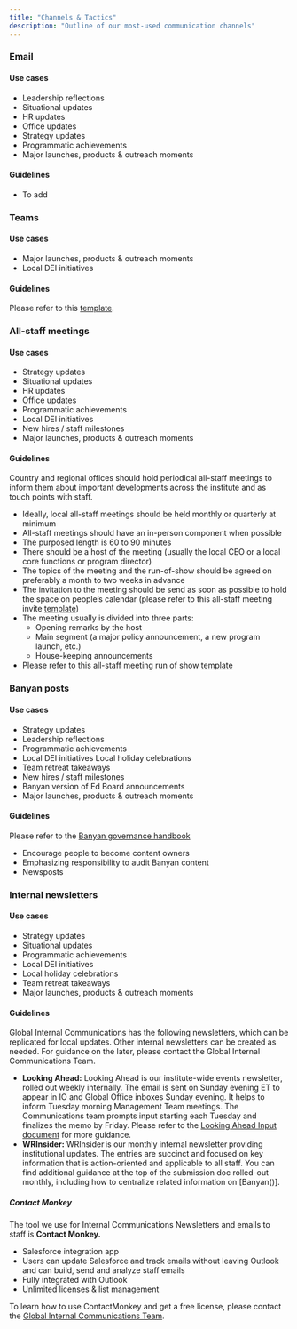 ```yaml
---
title: "Channels & Tactics"
description: "Outline of our most-used communication channels"
---
```




### Email
#### Use cases
- Leadership reflections​
- Situational updates​
- HR updates​
- Office updates​
- Strategy updates​
- Programmatic achievements​
- Major launches, products & outreach moments​

#### Guidelines
- To add


### Teams
#### Use cases
- Major launches, products & outreach moments​
- Local DEI initiatives​

#### Guidelines
Please refer to this [template](https://onewri.sharepoint.com/:w:/s/InternalCommunications/EY0EMnicSf9EjBLpJ1Hhhn8BvlXDU3s0pBe2Pfn5m92sOA?e=DyAeOE).


### All-staff meetings
#### Use cases
- Strategy updates​
- Situational updates​
- HR updates​
- Office updates​
- Programmatic achievements​
- Local DEI initiatives
- New hires / staff milestones
- Major launches, products & outreach moments​

#### Guidelines
Country and regional offices should hold periodical all-staff meetings to inform them about important developments across the institute and as touch points with staff.
- Ideally, local all-staff meetings should be held monthly or quarterly at minimum
- All-staff meetings should have an in-person component when possible
- The purposed length is 60 to 90 minutes
- There should be a host of the meeting (usually the local CEO or a local core functions or program director)
- The topics of the meeting and the run-of-show should be agreed on preferably a month to two weeks in advance
- The invitation to the meeting should be send as soon as possible to hold the space on people’s calendar (please refer to this all-staff meeting invite [template]())
- The meeting usually is divided into three parts:
    - Opening remarks by the host
    - Main segment (a major policy announcement, a new program launch, etc.)
    - House-keeping announcements
- Please refer to this all-staff meeting run of show [template]()


### Banyan posts
#### Use cases
- Strategy updates​
- Leadership reflections​
- Programmatic achievements​
- Local DEI initiatives
Local holiday celebrations​
- Team retreat takeaways​
- New hires / staff milestones
- Banyan version of Ed Board announcements
- Major launches, products & outreach moments​

#### Guidelines
Please refer to the [Banyan governance handbook]()
- Encourage people to become content owners
- Emphasizing responsibility to audit Banyan content
- Newsposts


### Internal newsletters
#### Use cases
- Strategy updates​
- Situational updates​
- Programmatic achievements​
- Local DEI initiatives
- Local holiday celebrations​
- Team retreat takeaways​
- Major launches, products & outreach moments​

#### Guidelines
Global Internal Communications has the following newsletters, which can be replicated for local updates. Other internal newsletters can be created as needed. For guidance on the later, please contact the Global Internal Communications Team.
- **Looking Ahead:** Looking Ahead is our institute-wide events newsletter, rolled out weekly internally. The email is sent on Sunday evening ET to appear in IO and Global Office inboxes Sunday evening. It helps to inform Tuesday morning Management Team meetings. The Communications team prompts input starting each Tuesday and finalizes the memo by Friday. Please refer to the [Looking Ahead Input document](https://onewri.sharepoint.com/:w:/s/corecommsteam/EabGYWpdVg1Dk1rlRYBcymQB_VvROpOxiIr2AKQXSyLpfQ?e=mYcZbL&wdLOR=c1B41FB1B-4180-45E2-9334-4A21390C2508) for more guidance.
- **WRInsider:** WRInsider is our monthly internal newsletter providing institutional updates. The entries are succinct and focused on key information that is action-oriented and applicable to all staff. You can find additional guidance at the top of the submission doc rolled-out monthly, including how to centralize related information on [Banyan()].

##### Contact Monkey
The tool we use for Internal Communications Newsletters and emails to staff is **Contact Monkey.**
- Salesforce integration app
- Users can update Salesforce and track emails without leaving Outlook and can build, send and analyze staff emails ​
- Fully integrated with Outlook​
- Unlimited licenses & list management​

To learn how to use ContactMonkey and get a free license, please contact the [Global Internal Communications Team](mailto:internal-comms@Wri.org).